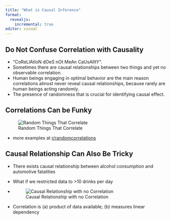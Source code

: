 ```yaml
---
title: "What is Causal Inference"
format: 
  revealjs:
    incremental: true
editor: visual
---
```


## Do Not Confuse Correlation with Causality

::: incremental
-   "CoReLlAtIoN dOeS nOt MeAn CaUsAlItY".
-   Sometimes there are causal relationships between two things and yet no observable correlation.
-   Human beings engaging in optimal behavior are the main reason correlations almost never reveal causal relationships, because rarely are human beings acting randomly.
-   The presence of randomness that is crucial for identifying causal effect.
:::

## Correlations Can be Funky

::: nonincremental
![Random Things That Correlate](pics/random_correlation_ch1.jpg) 

- more examples at [r/randomcorrelations](https://www.reddit.com/r/randomcorrelations)
:::

## Causal Relationship Can Also Be Tricky

::: incremental
 
- There exists causal relationship between alcohol consumption and automotive fatalities
- What if we restricted data to >10 drinks per day

- ![Causal Relationship with no Correlation](pics/causal_no_correlation_ch1.jpg)

- Correlation is (a) product of data available; (b) measures linear dependency

:::
